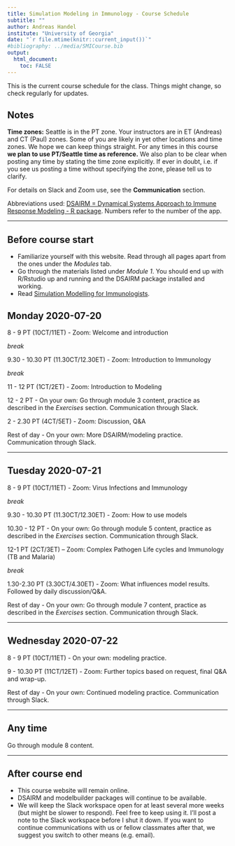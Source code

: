```yaml
---
title: Simulation Modeling in Immunology - Course Schedule
subtitle: ""
author: Andreas Handel
institute: "University of Georgia"
date: "`r file.mtime(knitr::current_input())`"
#bibliography: ../media/SMICourse.bib
output: 
  html_document:
    toc: FALSE
---
```


This is the current course schedule for the class. Things might change, so check regularly for updates.

## Notes

**Time zones:** Seattle is in the PT zone. Your instructors are in ET (Andreas) and CT (Paul) zones. Some of you are likely in yet other locations and time zones. We hope we can keep things straight. For any times in this course **we plan to use PT/Seattle time as reference.** We also plan to be clear when posting any time by stating the time zone explicitly. If ever in doubt, i.e. if you see us posting a time without specifying the zone, please tell us to clarify. 

For details on Slack and Zoom use, see the __Communication__ section.

Abbreviations used: [DSAIRM = Dynamical Systems Approach to Immune Response Modeling - R package](https://ahgroup.github.io/DSAIRM/). Numbers refer to the number of the app. 

***


## Before course start

* Familiarize yourself with this website. Read through all pages apart from the ones under the _Modules_ tab.
* Go through the materials listed under _Module 1_. You should end up with R/Rstudio up and running and the DSAIRM package installed and working. 
* Read [Simulation Modelling for Immunologists](https://handelgroup.uga.edu/publication/2020-handel-natrevimm/).


## Monday 2020-07-20

8 - 9 PT (10CT/11ET) - Zoom: Welcome and introduction 

_break_

9.30 - 10.30 PT (11.30CT/12.30ET) - Zoom: Introduction to Immunology 

_break_

11 - 12 PT (1CT/2ET) - Zoom: Introduction to Modeling 

12 - 2 PT - On your own: Go through module 3 content, practice as described in the _Exercises_ section. Communication through Slack.  

2 - 2.30 PT (4CT/5ET) - Zoom: Discussion, Q&A

Rest of day - On your own: More DSAIRM/modeling practice. Communication through Slack.  

***

## Tuesday 2020-07-21

8 - 9 PT (10CT/11ET) - Zoom: Virus Infections and Immunology

_break_

9.30 - 10.30 PT (11.30CT/12.30ET) - Zoom: How to use models

10.30 - 12 PT - On your own: Go through module 5 content, practice as described in the _Exercises_ section. Communication through Slack.  

12-1 PT (2CT/3ET) – Zoom: Complex Pathogen Life cycles and Immunology (TB and Malaria)

_break_

1.30-2.30 PT (3.30CT/4.30ET) - Zoom: What influences model results. Followed by daily discussion/Q&A.

Rest of day - On your own: Go through module 7 content, practice as described in the _Exercises_ section. Communication through Slack.  

***

## Wednesday 2020-07-22

8 - 9 PT (10CT/11ET) - On your own: modeling practice.

9 - 10.30 PT (11CT/12ET) - Zoom: Further topics based on request, final Q&A and wrap-up. 

Rest of day - On your own: Continued modeling practice. Communication through Slack.  

***

## Any time

Go through module 8 content.

***


## After course end

* This course website will remain online. 
* DSAIRM and modelbuilder packages will continue to be available.
* We will keep the Slack workspace open for at least several more weeks (but might be slower to respond). Feel free to keep using it. I'll post a note to the Slack workspace before I shut it down. If you want to continue communications with us or fellow classmates after that, we suggest you switch to other means (e.g. email).

